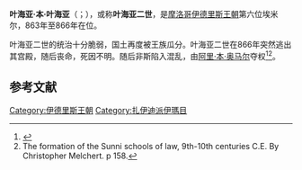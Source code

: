 {{Infobox monarch
| name            = 叶海亚·本·叶海亚<br>يحيى الثاني
| title           = [[摩洛哥君主列表|伊德里斯王朝埃米尔]]
| image           = 
| caption         =
| reign           = 863-866
| full name       = 叶海亚·本·叶海亚
| predecessor     = [[叶海亚·本·穆罕默德|叶海亚·本·穆罕默德]]
| successor       = [[阿里·本·奥马尔|阿里·本·奥马尔]]
| royal house     = 
| dynasty         = [[伊德里斯王朝|伊德里斯王朝]]
| father          = 
| mother          = 
| birth_date   = 不明
| birth_place  = 
| death_date   = 866年
| death_place  = 
| date of burial  =
| place of burial = 
|religion  = [[宰德派|宰德派]]
|}}
'''叶海亚·本·叶海亚'''（{{lang-ar|يحيى الثاني بن يحيى}}；{{bd|？||866年}}），或称'''叶海亚二世'''，是[[摩洛哥|摩洛哥]][[伊德里斯王朝|伊德里斯王朝]]第六位埃米尔，863年至866年在位。

叶海亚二世的统治十分脆弱，国土再度被王族瓜分。叶海亚二世在866年突然逃出其宫殿，随后丧命，死因不明。随后非斯陷入混乱，由[[阿里·本·奥马尔|阿里·本·奥马尔]]夺权<ref name=":052">{{Cite book|last=Eustache|first=D.|title=Encyclopaedia of Islam, Second Edition|publisher=Brill|year=2012|editor-last=Bearman|editor-first=P.|chapter=Idrīsids|editor-last2=Bianquis|editor-first2=Th.|editor-last3=Bosworth|editor-first3=C.E.|editor-last4=van Donzel|editor-first4=E.|editor-last5=Heinrichs|editor-first5=W.P.}}</ref><ref name = googbook>The formation of the Sunni schools of law, 9th-10th centuries C.E.  By Christopher Melchert. p 158.</ref>。

==参考文献==
{{reflist}}

{{S-start}}
{{Succession box|title=[[伊德里斯王朝|伊德里斯王朝]]|before=[[叶海亚·本·穆罕默德|叶海亚·本·穆罕默德]]|after=[[阿里·本·奥马尔|阿里·本·奥马尔]]|years=863–866}}
{{S-end}}
{{Rulers of Morocco}}
{{DEFAULTSORT:Yahya, Yahya Ibn}}
[[Category:伊德里斯王朝|Category:伊德里斯王朝]]
[[Category:扎伊迪派伊瑪目|Category:扎伊迪派伊瑪目]]